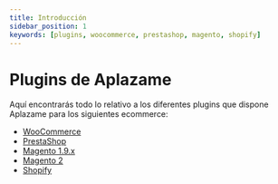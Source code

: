 ```yaml
---
title: Introducción
sidebar_position: 1
keywords: [plugins, woocommerce, prestashop, magento, shopify]
---
```

# Plugins de Aplazame

Aquí encontrarás todo lo relativo a los diferentes plugins que dispone Aplazame para los siguientes ecommerce:

* [WooCommerce](../woocommerce/)
* [PrestaShop](../prestashop/)
* [Magento 1.9.x](../magento/)
* [Magento 2](../magento2/)
* [Shopify](../shopify/)

